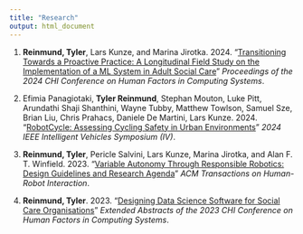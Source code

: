 ```yaml
---
title: "Research"
output: html_document
---
```


1. **Reinmund, Tyler**, Lars Kunze, and Marina Jirotka. 2024. "[Transitioning Towards a Proactive Practice: A Longitudinal Field Study on the Implementation of a ML System in Adult Social Care](https://doi.org/10.1145/3613904.3642247)" *Proceedings of the 2024 CHI Conference on Human Factors in Computing Systems*.

2. Efimia Panagiotaki, **Tyler Reinmund**, Stephan Mouton, Luke Pitt, Arundathi Shaji Shanthini, Wayne Tubby, Matthew Towlson, Samuel Sze, Brian Liu, Chris Prahacs, Daniele De Martini, Lars Kunze. 2024. "[RobotCycle: Assessing Cycling Safety in Urban Environments](https://doi.org/10.1109/IV55156.2024.10588375)" *2024 IEEE Intelligent Vehicles Symposium (IV)*.

3. **Reinmund, Tyler**, Pericle Salvini, Lars Kunze, Marina Jirotka, and Alan F. T. Winfield. 2023. "[Variable Autonomy Through Responsible Robotics: Design Guidelines and Research Agenda](https://dl.acm.org/doi/pdf/10.1145/3636432)" *ACM Transactions on Human-Robot Interaction*.

4. **Reinmund, Tyler**. 2023. "[Designing Data Science Software for Social Care Organisations](https://doi.org/10.1145/3544549.3577062)" *Extended Abstracts of the 2023 CHI Conference on Human Factors in Computing Systems*.
